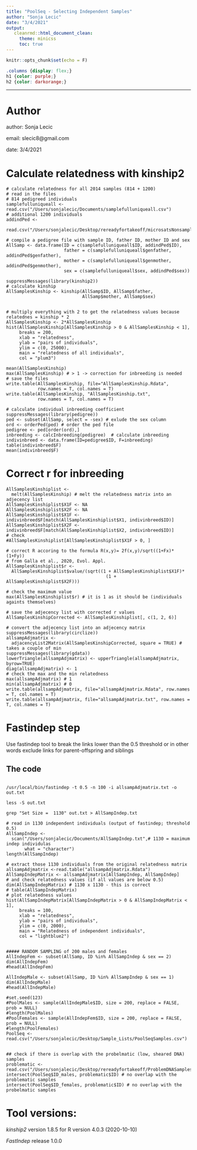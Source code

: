 ```yaml
---
title: "PoolSeq - Selecting Independent Samples"
author: "Sonja Lecic"
date: "3/4/2021"
output: 
   cleanrmd::html_document_clean:
     theme: minicss
     toc: true
---
```


```r
knitr::opts_chunk$set(echo = F)
```

```css
.columns {display: flex;}
h1 {color: purple;}
h2 {color: darkorange;}
```
---

# Author

author: Sonja Lecic

email: slecic8@gmail.com

date: 3/4/2021

# Calculate relatedness with kinship2

```{}
# calculate relatedness for all 2014 samples (814 + 1200)
# read in the files
# 814 pedigreed individuals
samplefulluniqueall <- read.csv("/Users/sonjalecic/Documents/samplefulluniqueall.csv")
# additional 1200 individuals
addindPed <- 
  read.csv("/Users/sonjalecic/Desktop/rereadyfortakeoff/microsatsNonsampleBreedersPed.csv") 

# compile a pedigree file with sample ID, father ID, mother ID and sex
AllSamp <- data.frame(ID = c(samplefulluniqueall$ID, addindPed$ID),
                      father = c(samplefulluniqueall$genfather, addindPed$genfather),
                      mother = c(samplefulluniqueall$genmother, addindPed$genmother),
                      sex = c(samplefulluniqueall$sex, addindPed$sex))

suppressMessages(library(kinship2))
# calculate kinship
AllSamplesKinship <- kinship(AllSamp$ID, AllSamp$father, 
                             AllSamp$mother, AllSamp$sex)


# multiply everything with 2 to get the relatedness values because relatednes = kinship * 2
AllSamplesKinship <- 2*AllSamplesKinship
hist(AllSamplesKinship[AllSamplesKinship > 0 & AllSamplesKinship < 1], 
     breaks = 200,
     xlab = "relatedness",
     ylab = "pairs of individuals",
     ylim = c(0, 25000),
     main = "relatedness of all individuals",
     col = "plum3")

mean(AllSamplesKinship)
max(AllSamplesKinship) # > 1 -> correction for inbreeding is needed
# save the files
write.table(AllSamplesKinship, file="AllSamplesKinship.Rdata", 
            row.names = T, col.names = T)
write.table(AllSamplesKinship, "AllSamplesKinship.txt", 
            row.names = T, col.names = T)

# calculate individual inbreeding coefficient
suppressMessages(library(pedigree))
ped <- subset(AllSamp, select = -sex) # exlude the sex column
ord <- orderPed(ped) # order the ped file
pedigree <- ped[order(ord),]
inbreeding <- calcInbreeding(pedigree)  # calculate inbreeding
indivinbreed <- data.frame(ID=pedigree$ID, F=inbreeding)
table(indivinbreed$F)
mean(indivinbreed$F)

```


# Correct r for inbreeding

```{}
AllSamplesKinshiplist <- 
  melt(AllSamplesKinship) # melt the relatedness matrix into an adjecency list 
AllSamplesKinshiplist$X1F <- NA
AllSamplesKinshiplist$X2F <- NA 
AllSamplesKinshiplist$X1F <- indivinbreed$F[match(AllSamplesKinshiplist$X1, indivinbreed$ID)]
AllSamplesKinshiplist$X2F <- indivinbreed$F[match(AllSamplesKinshiplist$X2, indivinbreed$ID)]
# check
#AllSamplesKinshiplist[AllSamplesKinshiplist$X1F > 0, ]

# correct R accoring to the formula R(x,y)= 2f(x,y)/sqrt((1+Fx)*(1+Fy)) 
# from Galla et al., 2020, Evol. Appl.
AllSamplesKinshiplist$r <- 
  AllSamplesKinshiplist$value/(sqrt((1 + AllSamplesKinshiplist$X1F)*
                                      (1 + AllSamplesKinshiplist$X2F)))

# check the maximum value
max(AllSamplesKinshiplist$r) # it is 1 as it should be (individuals againts themselves)

# save the adjecency list with corrected r values
AllSamplesKinshipCorrected <- AllSamplesKinshiplist[, c(1, 2, 6)] 

# convert the adjecency list into an adjecency matrix
suppressMessages(library(circlize))
allsampAdjmatrix <- 
  adjacencyList2Matrix(AllSamplesKinshipCorrected, square = TRUE) # takes a couple of min
suppressMessages(library(gdata))
lowerTriangle(allsampAdjmatrix) <- upperTriangle(allsampAdjmatrix, byrow=TRUE)
diag(allsampAdjmatrix) <- 1
# check the max and the min relatedness
max(allsampAdjmatrix) # 1
min(allsampAdjmatrix) # 0
write.table(allsampAdjmatrix, file="allsampAdjmatrix.Rdata", row.names = T, col.names = T)
write.table(allsampAdjmatrix, file="allsampAdjmatrix.txt", row.names = T, col.names = T)

```


# Fastindep step

Use fastindep tool to break the links lower than the 0.5 threshold or in other words
exclude links for parent-offspring and siblings 

## The code

```{}

/usr/local/bin/fastindep -t 0.5 -n 100 -i allsampAdjmatrix.txt -o out.txt

less -S out.txt

grep "Set Size =  1130" out.txt > AllSampIndep.txt

```


```{}
# read in 1130 independent individuals (output of fastindep; threshold 0.5)
AllSampIndep <- 
  scan("/Users/sonjalecic/Documents/AllSampIndep.txt",# 1130 = maximum indep individulas
       what = "character") 
length(AllSampIndep)

# extract those 1130 individuals from the original relatedness matrix 
allsampAdjmatrix <-read.table("allsampAdjmatrix.Rdata") 
AllSampIndepMatrix <- allsampAdjmatrix[AllSampIndep, AllSampIndep]
# and check relatedness values (if all values are below 0.5)
dim(AllSampIndepMatrix) # 1130 x 1130 - this is correct
# table(AllSampIndepMatrix)
# plot relatedness values
hist(AllSampIndepMatrix[AllSampIndepMatrix > 0 & AllSampIndepMatrix < 1],
     breaks = 100,
     xlab = "relatedness", 
     ylab = "pairs of individuals", 
     ylim = c(0, 2000),
     main = "Relatedness of independent individuals",
     col = "lightblue2")

```




```{}

##### RANDOM SAMPLING of 200 males and females
AllIndepFem <- subset(AllSamp, ID %in% AllSampIndep & sex == 2)
dim(AllIndepFem)
#head(AllIndepFem)

AllIndepMale <- subset(AllSamp, ID %in% AllSampIndep & sex == 1)
dim(AllIndepMale)
#head(AllIndepMale)

#set.seed(123)
#PoolMales <- sample(AllIndepMale$ID, size = 200, replace = FALSE, prob = NULL)
#length(PoolMales)
#PoolFemales <- sample(AllIndepFem$ID, size = 200, replace = FALSE, prob = NULL)
#length(PoolFemales)
PoolSeq <- read.csv("/Users/sonjalecic/Desktop/Sample_Lists/PoolSeqSamples.csv")


## check if there is overlap with the probelmatic (low, sheared DNA) samples
problematic <- read.csv("/Users/sonjalecic/Desktop/rereadyfortakeoff/ProblemDNASamples.csv")
intersect(PoolSeq$ID_males, problematic$ID) # no overlap with the problematic samples
intersect(PoolSeq$ID_females, problematic$ID) # no overlap with the probelmatic samples

```

# Tool versions:

*kinship2* version 1.8.5 for R version 4.0.3 (2020-10-10)

*FastIndep* release 1.0.0


